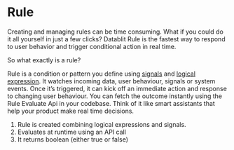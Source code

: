 # Rule

Creating and managing rules can be time consuming. What if you could do it all yourself in just a few clicks?
Datablit Rule is the fastest way to respond to user behavior and trigger conditional action in real time.

So what exactly is a rule?

Rule is a condition or pattern you define using [signals](/docs/rule-signal/signal) and [logical expression](/docs/rule-signal/logical-expression). It watches incoming data, user behaviour, signals or system events. Once it’s triggered, it can kick off an immediate action and response to changing user behaviour. You can fetch the outcome instantly using the Rule Evaluate Api in your codebase.
Think of it like smart assistants that help your product make real time decisions.

1. Rule is created combining logical expressions and signals.
2. Evaluates at runtime using an API call
3. It returns boolean (either true or false)
